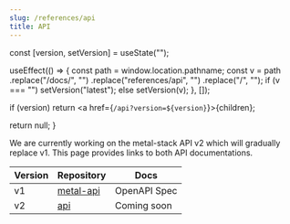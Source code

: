 ```yaml
---
slug: /references/api
title: API
---
```



  const [version, setVersion] = useState("");

  useEffect(() => {
    const path = window.location.pathname;
    const v = path
      .replace("/docs/", "")
      .replace("references/api", "")
      .replace("/", "");
    if (v === "") setVersion("latest");
    else setVersion(v);
  }, []);

  if (version) return <a href={`/api?version=${version}`}>{children}</a>;

  return null;
}

We are currently working on the metal-stack API v2 which will gradually replace v1.
This page provides links to both API documentations.

| Version | Repository                                            | Docs                                        |
| ------- | ----------------------------------------------------- | ------------------------------------------- |
| v1      | [metal-api](https://github.com/metal-stack/metal-api) | <VersionedLink>OpenAPI Spec</VersionedLink> |
| v2      | [api](https://github.com/metal-stack/api)             | Coming soon                                 |
